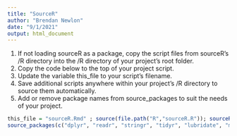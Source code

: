 ```yaml
---
title: "SourceR"
author: "Brendan Newlon"
date: "9/1/2021"
output: html_document
---
```


1. If not loading sourceR as a package, copy the script files from sourceR's /R directory into the /R directory of your project's root folder.
2. Copy the code below to the top of your project script.
3. Update the variable this_file to your script's filename. 
4. Save additional scripts anywhere within your project's /R directory to source them automatically.
5. Add or remove package names from source_packages to suit the needs of your project.


```r
this_file = "sourceR.Rmd" ; source(file.path("R","sourceR.R")); sourceR(); source_ram(); source_wd(this_file); 
source_packages(c("dplyr", "readr", "stringr", "tidyr", "lubridate", "magrittr", "utf8", "readtext", "R.utils", "devtools", "rlang", "data.table", "xlsx", "keyring", "SPARQL", "httr", "jsonlite", "tidyverse"))
```